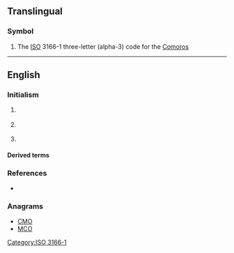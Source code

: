 {{also|com|cơm|cớm|.com|com'|com-|Com.|Appendix:Variations of "com"}}
==Translingual==

===Symbol===
{{head|mul|symbol}}
# The [[ISO]] 3166-1 three-letter (alpha-3) code for the [[Comoros]]

[[Category:ISO 3166-1]]

----

==English==

===Initialism===
{{rfc-header|Initialism}}
{{en-initialism}}

# {{lb|en|computing}} {{initialism of|[[component|Component]] [[object|Object]] [[model|Model]]|lang=en}}
# {{lb|en|physics}} {{initialism of|[[centre|Centre]] [[of#English|Of]] [[mass|Mass]]|lang=en}}
# {{lb|en|physics}} {{initialism of|[[centre|Centre]] [[of#English|Of]] [[momentum|Momentum]]|lang=en}}

====Derived terms====
{{der3|lang=en|title=(computing)
|{{l|en|DCOM}}
|{{l|en|GEDCOM}}
|{{l|en|XPCOM}}
}}

===References===
* {{pedia}}

===Anagrams===
* [[CMO#English|CMO]]
* [[MCO#English|MCO]]